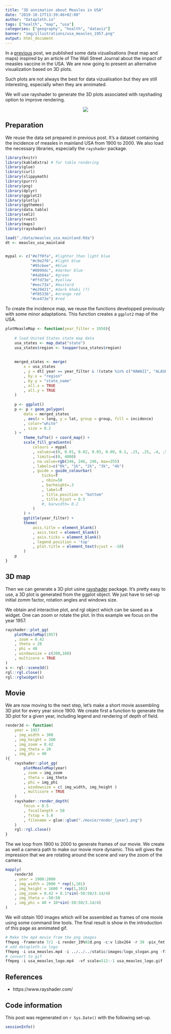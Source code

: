 ```yaml
---
title: "3D annimation about Measles in USA"
date: "2019-10-17T13:39:46+02:00"
author: "Datapleth.io"
tags: ["health", "map", "usa"]
categories: ["geography", "health", "dataviz"]
banner: "img/illustrations/usa_measles_1957.png"
output: html_document
---
```



In a [previous](https://datapleth.io/blog/2019/10/07/2019-10-07_the_impact_of_vaccines/)
post, we published some data vizualisations (heat map and maps) inspired by an
article of The Wall Street Journal about the impact of measles vaccine in the
USA. We are now going to present an alternative visualization based on 3D plots.

Such plots are not always the best for data vizualisation but they are still
interesting, especially when they are annimated.

We will use rayshader to generate the 3D plots associated with rayshading option
to improve rendering.

<center>
<img src="/img/illustrations/usa_measles_ok.gif">
</center>



## Preparation

We reuse the data set prepared in previous post. It's a dataset containing
the incidence of measles in mainland USA from 1900 to 2000. We also load the 
necessary libraries, especially the `rayshader` package.


```r
library(knitr)
library(kableExtra) # for table rendering
library(glue)
library(curl)
library(slippymath)
library(purrr)
library(png)
library(dplyr)
library(ggplot2)
library(plotly)
library(ggthemes)
library(data.table)
library(xml2)
library(rvest)
library(maps)
library(rayshader)

load("./data/measles_usa_mainland.Rda")
dt <- measles_usa_mainland


mypal <- c("#e7f0fa", #lighter than light blue
           "#c9e2f6", #light blue
           "#95cbee", #blue
           "#0099dc", #darker blue
           "#4ab04a", #green
           "#ffd73e", #yellow
           "#eec73a", #mustard
           "#e29421", #dark khaki (?)
           "#f05336", #orange red
           "#ce472e") #red

```


To create the incidence map, we reuse the functions developped previously with
some minor adaptations. This function creates a `ggplot2` map of the USA.


```r
plotMeasleMap <- function(year_filter = 1950){
    
    # load United States state map data
    usa_states <- map_data("state")
    usa_states$region <- toupper(usa_states$region)
    
    
    merged_states <- merge(
        x = usa_states
        , y = dt[ year == year_filter & !(state %in% c("HAWAII", "ALASKA"))]
        , by.x = "region"
        , by.y = "state_name"
        , all.x = TRUE
        , all.y = TRUE
    )
    
    p <- ggplot()
    p <- p + geom_polygon(
        data = merged_states
        , aes(x = long, y = lat, group = group, fill = incidence)
        , color="white"
        , size = 0.2
    ) +
        theme_tufte() + coord_map() +
        scale_fill_gradientn(
            colours = mypal
            , values=c(0, 0.01, 0.02, 0.03, 0.09, 0.1, .15, .25, .4, .5, 1)
            , limits=c(0, 4000)
            , na.value=rgb(246, 246, 246, max=255)
            , labels=c("0k", "1k", "2k", "3k", "4k")
            , guide = guide_colourbar(
                ticks=T
                , nbin=50
                , barheight=.3
                , label=T
                , title.position = "bottom"
                , title.hjust = 0.5
                #, barwidth= 0.2
            )
        ) +
        ggtitle(year_filter) +
        theme(
            axis.title = element_blank()
            , axis.text = element_blank()
            , axis.ticks = element_blank()
            , legend.position = 'top'
            , plot.title = element_text(vjust = -10)
        )
    p
}
```



## 3D map


Then we can generate a 3D plot usine [rayshader](https://github.com/tylermorganwall/rayshader)
package. It's pretty easy to use, a 3D plot is generated from the ggplot object.
We just have to set-up initial zomm factor, rotation angles and windows size.

We obtain and interactive plot, and rgl object which can be saved as a widget.
One can zoom or rotate the plot. In this example we focus on the year 1957.


```r
rayshader::plot_gg(
    plotMeasleMap(1957)
    , zoom = 0.42
    , theta = 20
    , phi = 40
    , windowsize = c(200,160)
    , multicore = TRUE
)
s <- rgl::scene3d()
rgl::rgl.close()
rgl::rglwidget(s)
```



## Movie

We are now moving to the next step, let's make a short movie assembling 3D plot
for every year since 1900. We create first a function to generate the 3D plot 
for a given year, including legend and rendering of depth of field.


```r
render3d <- function(
    year = 1957
    , img_width = 300
    , img_height = 200
    , img_zoom = 0.42
    , img_theta = 20
    , img_phi = 40
){
    rayshader::plot_gg(
        plotMeasleMap(year)
        , zoom = img_zoom
        , theta = img_theta
        , phi = img_phi
        , windowsize = c( img_width, img_height )
        , multicore = TRUE
    )
    rayshader::render_depth(
        focus = 0.5
        , focallength = 50
        , fstop = 5.6
        , filename = glue::glue("./movie/render_{year}.png")
    )
    rgl::rgl.close()
}
```

The we loop from 1900 to 2000 to generate frames of our movie. We create as well
a camera path to make our movie more dynamic. This will gives the impression 
that we are rotating around the scene and vary the zoom of the camera.

```r
mapply(
    render3d
    , year = 1900:2000
    , img_width = 2000 * rep(1,101)
    , img_height = 1600 * rep(1,101)
    , img_zoom = 0.42 + 0.1*sin(-50:50/3.14/4)
    , img_theta = -50:50
    , img_phi = 40 + 10*sin(-50:50/3.14/4)
)
```

We will obtain 100 images which will be assembled as frames of one movie using
some command line tools. The final result is show in the introduction of this
page as annimated gif.

```r
# Make the mp4 movie from the png images
ffmpeg -framerate 7/1 -i render_19%02d.png -c:v libx264 -r 30 -pix_fmt yuv420p usa_measles.mp4
# add datapleth.io logo
ffmpeg -i usa_measles.mp4 -i ../../../static/images/logo_slogan.png -filter_complex "overlay=50:50" usa_measles_logo.mp4
# convert to gif
ffmpeg -i usa_measles_logo.mp4  -vf scale=512:-1 usa_measles_logo.gif
```


## References

- https://www.rayshader.com/


## Code information

This post was regenerated on `r Sys.Date()` with the following set-up.

```r
sessionInfo()
```


